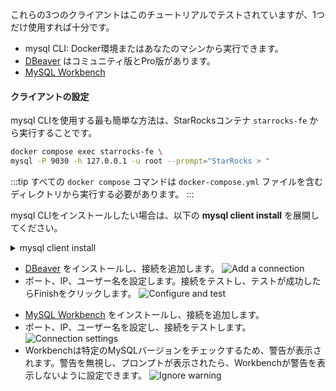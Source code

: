 
これらの3つのクライアントはこのチュートリアルでテストされていますが、1つだけ使用すれば十分です。

- mysql CLI: Docker環境またはあなたのマシンから実行できます。
- [DBeaver](https://dbeaver.io/download/) はコミュニティ版とPro版があります。
- [MySQL Workbench](https://dev.mysql.com/downloads/workbench/)

#### クライアントの設定

<Tabs groupId="client">
<TabItem value="mysqlCLI" label="mysql CLI" default>

mysql CLIを使用する最も簡単な方法は、StarRocksコンテナ `starrocks-fe` から実行することです。

```bash
docker compose exec starrocks-fe \
mysql -P 9030 -h 127.0.0.1 -u root --prompt="StarRocks > "
```

:::tip
すべての `docker compose` コマンドは `docker-compose.yml` ファイルを含むディレクトリから実行する必要があります。
:::

mysql CLIをインストールしたい場合は、以下の **mysql client install** を展開してください。

<details>

<summary>mysql client install</summary>

- macOS: Homebrewを使用していてMySQL Serverが不要な場合、`brew install mysql` を実行してCLIをインストールします。
- Linux: `mysql` クライアント用のリポジトリシステムを確認します。例えば、`yum install mariadb`。
- Microsoft Windows: [MySQL Community Server](https://dev.mysql.com/downloads/mysql/) をインストールし、提供されたクライアントを実行するか、WSLから `mysql` を実行します。

</details>

</TabItem>

<TabItem value="DBeaver" label="DBeaver" >

- [DBeaver](https://dbeaver.io/download/) をインストールし、接続を追加します。
![Add a connection](./DBeaver-1.png)
- ポート、IP、ユーザー名を設定します。接続をテストし、テストが成功したらFinishをクリックします。
![Configure and test](./DBeaver-2.png)

</TabItem>
<TabItem value="MySQLWorkbench" label="MySQL Workbench">

- [MySQL Workbench](https://dev.mysql.com/downloads/workbench/) をインストールし、接続を追加します。
- ポート、IP、ユーザー名を設定し、接続をテストします。
![Connection settings](./Workbench-1.png)
- Workbenchは特定のMySQLバージョンをチェックするため、警告が表示されます。警告を無視し、プロンプトが表示されたら、Workbenchが警告を表示しないように設定できます。
![Ignore warning](./Workbench-2.png)
</TabItem>

</Tabs>